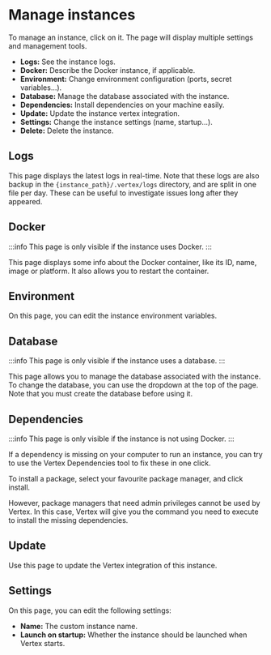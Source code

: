 # Manage instances

To manage an instance, click on it. The page will display multiple settings and management tools.

* **Logs:** See the instance logs.
* **Docker:** Describe the Docker instance, if applicable.
* **Environment:** Change environment configuration (ports, secret variables...).
* **Database:** Manage the database associated with the instance.
* **Dependencies:** Install dependencies on your machine easily.
* **Update:** Update the instance vertex integration.
* **Settings:** Change the instance settings (name, startup...).
* **Delete:** Delete the instance.

## Logs

This page displays the latest logs in real-time. Note that these logs are also backup in the `{instance_path}/.vertex/logs` directory, and are split in one file per day. These can be useful to investigate issues long after they appeared.

## Docker

:::info
This page is only visible if the instance uses Docker.
:::

This page displays some info about the Docker container, like its ID, name, image or platform.
It also allows you to restart the container.

## Environment

On this page, you can edit the instance environment variables.

## Database

:::info
This page is only visible if the instance uses a database.
:::

This page allows you to manage the database associated with the instance.
To change the database, you can use the dropdown at the top of the page.
Note that you must create the database before using it.

## Dependencies

:::info
This page is only visible if the instance is not using Docker.
:::

If a dependency is missing on your computer to run an instance, you can try to use the Vertex Dependencies tool to fix these in one click.

To install a package, select your favourite package manager, and click install.

However, package managers that need admin privileges cannot be used by Vertex. In this case, Vertex will give you the command you need to execute to install the missing dependencies.

## Update

Use this page to update the Vertex integration of this instance.

## Settings

On this page, you can edit the following settings:

* **Name:** The custom instance name.
* **Launch on startup:** Whether the instance should be launched when Vertex starts.
